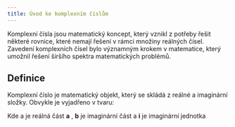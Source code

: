 ```yaml
---
title: Úvod ke komplexním číslům
---
```



Komplexní čísla jsou matematický koncept, který vznikl z potřeby řešit některé rovnice, které nemají řešení v rámci množiny reálných čísel. Zavedení komplexních čísel bylo významným krokem v matematice, který umožnil řešení širšího spektra matematických problémů.

## Definice 
Komplexní číslo je matematický objekt, který se skládá z reálné a imaginární složky. 
Obvykle je vyjadřeno v tvaru:
<Latex formula="a + bi" />

Kde a je reálná část **a** ,  **b** je imaginární část a **i** je imaginární jednotka
